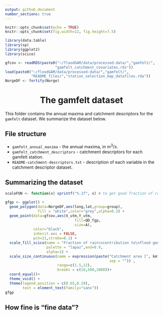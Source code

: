 ```yaml
---
output: github_document
number_sections: true
---
```


```r
knitr::opts_chunk$set(echo = TRUE)
knitr::opts_chunk$set(fig.width=12, fig.height=7.5)

library(data.table)
library(sp)
library(ggplot2)
library(scico)

gfcov <- readRDS(paste0("~/floodGAM/data/processed-data/","gamfelt/",
                       "gamfelt_catchment_covariates.rds"))
load(paste0("~/floodGAM/data/processed-data/","gamfelt/",
            "README_files/","station_selection_map_datafiles.rda"))
NorgeDF <- fortify(Norge)
```


<h1 align="center">The gamfelt dataset</h1>

This folder contains the annual maxima and catchment descriptors for the `gamfelt` dataset. We summarize the dataset below.

## File structure

 - `gamfelt_annual_maxima` - the annual maxima, in $m^3/s$.
 - `gamfelt_catchment_descriptors` - catchment descriptors for each gamfelt station. 
 - `README-catchment-descriptors.txt` - description of each variable in the catchment descriptor dataset.


## Summarizing the dataset

```r
scaleFUN <- function(x) sprintf("%.1f", x) # to get good fraction of rain labels

gfgp <- ggplot() +
  geom_polygon(data=NorgeDF,aes(long,lat,group=group),
               fill = "white",color="grey",alpha=0.3) +
  geom_point(data=gfcov,aes(X_utm,Y_utm,
                                fill=QD_fgp,
                                size=A),
             color="black",
             inherit.aes = FALSE,
             pch=21,stroke=0.1) +
  scale_fill_scico(name = "Fraction of rain\ncontribution to\nflood generating process",
                   palette = "lapaz",end=0.9,
                   alpha=1) +
  scale_size_continuous(name = expression(paste("Catchment area [", km^2, "]",
                                                sep = "")) ,
                        range=c(1.5,12),
                        breaks = c(10,500,2000))+
  coord_equal()+
  theme_void() +
  theme(legend.position = c(0.65,0.29),
        text = element_text(family="sans"))
gfgp
```



## How fine is "fine data"?
